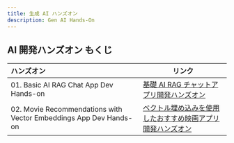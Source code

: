 ```yaml
---
title: 生成 AI ハンズオン
description: Gen AI Hands-On
---
```


## AI 開発ハンズオン もくじ

|ハンズオン |リンク |
|:-- |-- |
|01. Basic AI RAG Chat App Dev Hands-on |[基礎 AI RAG チャットアプリ開発ハンズオン](./02-hands-on/01-basic-rag-app) |
|02. Movie Recommendations with Vector Embeddings App Dev Hands-on |[ベクトル埋め込みを使用したおすすめ映画アプリ開発ハンズオン](./02-hands-on/02-movie-recommendations-app) |
